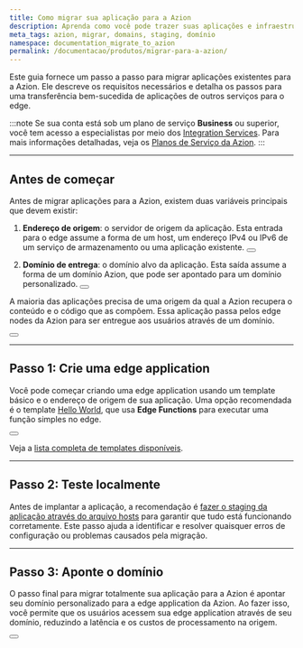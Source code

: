 ```yaml
---
title: Como migrar sua aplicação para a Azion
description: Aprenda como você pode trazer suas aplicações e infraestrutura para a Azion.
meta_tags: azion, migrar, domains, staging, domínio
namespace: documentation_migrate_to_azion
permalink: /documentacao/produtos/migrar-para-a-azion/
---
```


Este guia fornece um passo a passo para migrar aplicações existentes para a Azion. Ele descreve os requisitos necessários e detalha os passos para uma transferência bem-sucedida de aplicações de outros serviços para o edge.

:::note
Se sua conta está sob um plano de serviço **Business** ou superior, você tem acesso a especialistas por meio dos [Integration Services](/pt-br/documentacao/servicos/solutions-lab/integration-services/). Para mais informações detalhadas, veja os [Planos de Serviço da Azion](https://www.azion.com/pt-br/servicos-profissionais/).
:::

---

## Antes de começar

Antes de migrar aplicações para a Azion, existem duas variáveis principais que devem existir:

1. **Endereço de origem**: o servidor de origem da aplicação. Esta entrada para o edge assume a forma de um host, um endereço IPv4 ou IPv6 de um serviço de armazenamento ou uma aplicação existente.
  <Button href="/pt-br/documentacao/produtos/build/edge-application/origins/" text="Ir para referência de Origins" variant="secondary" target="_blank"></Button>

2. **Domínio de entrega**: o domínio alvo da aplicação. Esta saída assume a forma de um domínio Azion, que pode ser apontado para um domínio personalizado. 
  <Button href="/pt-br/documentacao/produtos/build/edge-application/domains/" text="saiba mais sobre Domains" variant="secondary" target="_blank"></Button>

A maioria das aplicações precisa de uma origem da qual a Azion recupera o conteúdo e o código que as compõem. Essa aplicação passa pelos edge nodes da Azion para ser entregue aos usuários através de um domínio.

<Button href="/pt-br/documentacao/produtos/guias/build/visao-geral/" text="saiba mais sobre edge applications" variant="secondary" target="_blank"></Button>

---

## Passo 1: Crie uma edge application

Você pode começar criando uma edge application usando um template básico e o endereço de origem de sua aplicação. Uma opção recomendada é o template [Hello World](/pt-br/documentacao/produtos/guias/hello-world-template/), que usa **Edge Functions** para executar uma função simples no edge.

<Button href="/pt-br/documentacao/produtos/marketplace/visao-geral-templates-e-integracoes/" text="Ir para referência de Templates" variant="secondary" target="_blank"></Button>

Veja a [lista completa de templates disponíveis](/pt-br/documentacao/produtos/guias/#azion-templates).

---

## Passo 2: Teste localmente

Antes de implantar a aplicação, a recomendação é [fazer o staging da aplicação através do arquivo hosts](/pt-br/documentacao/produtos/guias/testar-edge-application-atraves-do-arquivo-hosts/) para garantir que tudo está funcionando corretamente. Este passo ajuda a identificar e resolver quaisquer erros de configuração ou problemas causados pela migração.

---

## Passo 3: Aponte o domínio

O passo final para migrar totalmente sua aplicação para a Azion é apontar seu domínio personalizado para a edge application da Azion. Ao fazer isso, você permite que os usuários acessem sua edge application através de seu domínio, reduzindo a latência e os custos de processamento na origem.

<Button href="/pt-br/documentacao/produtos/guias/apontar-dominio-para-a-azion/" text="consulte o guia de como apontar um domínio"></Button>
